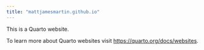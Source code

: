```yaml
---
title: "mattjamesmartin.github.io"
---
```


This is a Quarto website.

To learn more about Quarto websites visit <https://quarto.org/docs/websites>.
